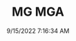 ---
width: 6000
height: 4000
title: MG MGA
description: 1957 MG MGA in White shot in Austin, TX.
date: 9/15/2022 7:16:34 AM
cameraMake: Sony
cameraModel: ILCE-7M3
lens: 50mm F1.4 DG HSM | Art 018
settingsfStop: f/1.4
settingsISO: ISO 100
settingsShutter: 1/2500
settingsFocalLength: 50 mm
---